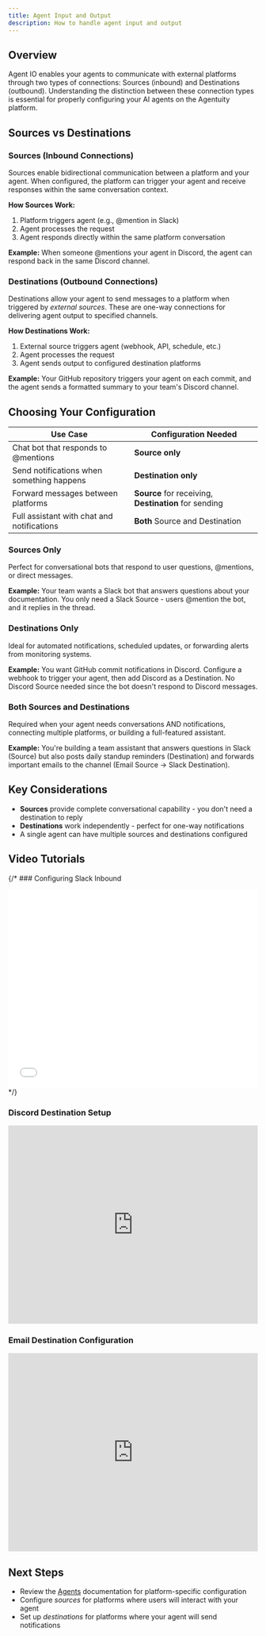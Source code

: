 ```yaml
---
title: Agent Input and Output
description: How to handle agent input and output
---
```


## Overview

Agent IO enables your agents to communicate with external platforms through two types of connections: Sources (inbound) and Destinations (outbound). Understanding the distinction between these connection types is essential for properly configuring your AI agents on the Agentuity platform.

## Sources vs Destinations

### Sources (Inbound Connections)

Sources enable bidirectional communication between a platform and your agent. When configured, the platform can trigger your agent and receive responses within the same conversation context.

**How Sources Work:**
1. Platform triggers agent (e.g., @mention in Slack)
2. Agent processes the request
3. Agent responds directly within the same platform conversation

**Example:** When someone @mentions your agent in Discord, the agent can respond back in the same Discord channel.

### Destinations (Outbound Connections)

Destinations allow your agent to send messages to a platform when triggered by *external sources*. These are one-way connections for delivering agent output to specified channels.

**How Destinations Work:**
1. External source triggers agent (webhook, API, schedule, etc.)
2. Agent processes the request
3. Agent sends output to configured destination platforms

**Example:** Your GitHub repository triggers your agent on each commit, and the agent sends a formatted summary to your team's Discord channel.

## Choosing Your Configuration

| Use Case | Configuration Needed |
|---------------------|---------------------|
| Chat bot that responds to @mentions | **Source only** |
| Send notifications when something happens | **Destination only** |
| Forward messages between platforms | **Source** for receiving, **Destination** for sending |
| Full assistant with chat and notifications | **Both** Source and Destination |

### Sources Only
Perfect for conversational bots that respond to user questions, @mentions, or direct messages.

**Example:** Your team wants a Slack bot that answers questions about your documentation. You only need a Slack Source - users @mention the bot, and it replies in the thread.

### Destinations Only
Ideal for automated notifications, scheduled updates, or forwarding alerts from monitoring systems.

**Example:** You want GitHub commit notifications in Discord. Configure a webhook to trigger your agent, then add Discord as a Destination. No Discord Source needed since the bot doesn't respond to Discord messages.

### Both Sources and Destinations
Required when your agent needs conversations AND notifications, connecting multiple platforms, or building a full-featured assistant.

**Example:** You're building a team assistant that answers questions in Slack (Source) but also posts daily standup reminders (Destination) and forwards important emails to the channel (Email Source → Slack Destination).

## Key Considerations

- **Sources** provide complete conversational capability - you don't need a destination to reply
- **Destinations** work independently - perfect for one-way notifications
- A single agent can have multiple sources and destinations configured

## Video Tutorials

{/* ### Configuring Slack Inbound
<iframe 
  width="100%" 
  height="400" 
  src="SLACK_INBOUND_VIDEO_URL_PLACEHOLDER"
  title="Setting up Slack Source Integration" 
  frameBorder="0" 
  allow="accelerometer; autoplay; clipboard-write; encrypted-media; gyroscope; picture-in-picture" 
  allowFullScreen
></iframe> */}

### Discord Destination Setup
<iframe 
  width="100%" 
  height="400" 
  src="https://www.youtube.com/embed/1t22ExfvjSY" 
  title="Introducing Discord destinations" 
  frameBorder="0" 
  allow="accelerometer; autoplay; clipboard-write; encrypted-media; gyroscope; picture-in-picture" 
  allowFullScreen
></iframe>

### Email Destination Configuration
<iframe 
  width="100%" 
  height="400" 
  src="https://www.youtube.com/embed/X-HEUFH5C0Y" 
  title="Introducing email destinations" 
  frameBorder="0" 
  allow="accelerometer; autoplay; clipboard-write; encrypted-media; gyroscope; picture-in-picture" 
  allowFullScreen
></iframe>

## Next Steps

- Review the [Agents](/Cloud/agents) documentation for platform-specific configuration
- Configure *sources* for platforms where users will interact with your agent
- Set up *destinations* for platforms where your agent will send notifications
